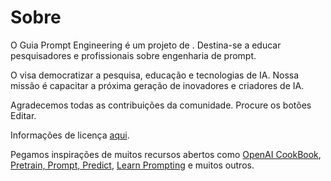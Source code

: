 # Sobre

O Guia Prompt Engineering é um projeto de . Destina-se a educar pesquisadores e profissionais sobre engenharia de prompt.

O  visa democratizar a pesquisa, educação e tecnologias de IA. Nossa missão é capacitar a próxima geração de inovadores e criadores de IA.

Agradecemos todas as contribuições da comunidade. Procure os botões Editar.

Informações de licença [aqui](https://github.com/AdamLeeN/Prompt-Engineering-Guide#license).

Pegamos inspirações de muitos recursos abertos como [OpenAI CookBook](https://github.com/openai/openai-cookbook), [Pretrain, Prompt, Predict](http://pretrain.nlpedia.ai/), [Learn Prompting](https://learnprompting.org/) e muitos outros.